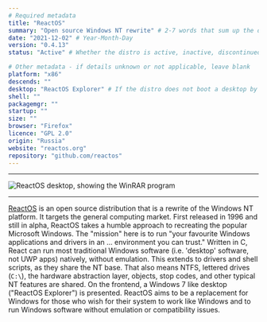 ```yaml
---
# Required metadata
title: "ReactOS"
summary: "Open source Windows NT rewrite" # 2-7 words that sum up the distribution
date: "2021-12-02" # Year-Month-Day
version: "0.4.13"
status: "Active" # Whether the distro is active, inactive, discontinued (still supported), or legacy (not supported)

# Other metadata - if details unknown or not applicable, leave blank
platform: "x86"
descends: ""
desktop: "ReactOS Explorer" # If the distro does not boot a desktop by default, or doesn't ship one, leave 'desktop' blank
shell: ""
packagemgr: ""
startup: ""
size: ""
browser: "Firefox"
licence: "GPL 2.0"
origin: "Russia"
website: "reactos.org"
repository: "github.com/reactos"
---
```


---

<Image
  src="/images/reactos.png"
  alt="ReactOS desktop, showing the WinRAR program"
  width={250}
  height={400}
/>

---

[ReactOS](https://reactos.org) is an open source distribution that is a rewrite of the Windows NT platform. It targets the general computing market. First released in 1996 and still in alpha, ReactOS takes a humble approach to recreating the popular Microsoft Windows. The "mission" here is to run "your favourite Windows applications and drivers in an ... environment you can trust." Written in C, React can run most traditional Windows software (i.e. 'desktop' software, not UWP apps) natively, without emulation. This extends to drivers and shell scripts, as they share the NT base. That also means NTFS, lettered drives (`C:\`), the hardware abstraction layer, objects, stop codes, and other typical NT features are shared. On the frontend, a Windows 7 like desktop ("ReactOS Explorer") is presented. ReactOS aims to be a replacement for Windows for those who wish for their system to work like Windows and to run Windows software without emulation or compatibility issues.
